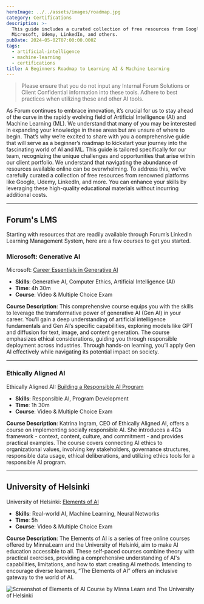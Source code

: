 ```yaml
---
heroImage: ../../assets/images/roadmap.jpg
category: Certifications
description: >-
  This guide includes a curated collection of free resources from Google,
  Microsoft, Udemy, LinkedIn, and others.
pubDate: 2024-05-02T07:00:00.000Z
tags:
  - artificial-intelligence
  - machine-learning
  - certifications
title: A Beginners Roadmap to Learning AI & Machine Learning
---
```


> Please ensure that you do not input any Internal Forum Solutions or Client Confidential information into these tools. Adhere to best practices when utilizing these and other AI tools.

As Forum continues to embrace innovation, it’s crucial for us to stay ahead of the curve in the
rapidly evolving field of Artificial Intelligence (AI) and Machine Learning (ML). We understand
that many of you may be interested in expanding your knowledge in these areas but are unsure of
where to begin. That’s why we’re excited to share with you a comprehensive guide that will serve
as a beginner’s roadmap to kickstart your journey into the fascinating world of AI and ML. This
guide is tailored specifically for our team, recognizing the unique challenges and opportunities
that arise within our client portfolio. We understand that navigating the abundance of resources
available online can be overwhelming. To address this, we’ve carefully curated a collection of
free resources from renowned platforms like Google, Udemy, LinkedIn, and more. You can enhance your skills by leveraging these high-quality educational materials without incurring additional costs.

***

## Forum's LMS

Starting with resources that are readily available through Forum’s LinkedIn Learning Management
System, here are a few courses to get you started.

### Microsoft: Generative AI

Microsoft: [Career Essentials in Generative AI](https://www.linkedin.com/learning/paths/career-essentials-in-generative-ai-by-microsoft-and-linkedin)

* **Skills**: Generative AI, Computer Ethics, Artificial Intelligence (AI)
* **Time**: 4h 30m
* **Course**: Video & Multiple Choice Exam

**Course Description**: This comprehensive course equips you with the skills to leverage the
transformative power of generative AI (Gen AI) in your career. You’ll gain a deep understanding
of artificial intelligence fundamentals and Gen AI’s specific capabilities, exploring models
like GPT and diffusion for text, image, and content generation. The course emphasizes ethical
considerations, guiding you through responsible deployment across industries. Through hands-on
learning, you’ll apply Gen AI effectively while navigating its potential impact on society.

***

### Ethically Aligned AI

Ethically Aligned AI: [Building a Responsible AI Program](https://www.linkedin.com/learning/building-a-responsible-ai-program-context-culture-content-and-commitment/actionable-steps-to-responsible-ai?u=144055924)

* **Skills**: Responsible AI, Program Development
* **Time**: 1h 30m
* **Course**: Video & Multiple Choice Exam

**Course Description**: Katrina Ingram, CEO of Ethically Aligned AI, offers a course on
implementing socially responsible AI. She introduces a 4Cs framework - context, content,
culture, and commitment - and provides practical examples. The course covers connecting
AI ethics to organizational values, involving key stakeholders, governance structures,
responsible data usage, ethical deliberations, and utilizing ethics tools for a responsible
AI program.

***

## University of Helsinki

University of Helsinki: [Elements of AI](https://www.elementsofai.com/)

* **Skills**: Real-world AI, Machine Learning, Neural Networks
* **Time**: 5h
* **Course**: Video & Multiple Choice Exam

**Course Description**: The Elements of AI is a series of free online courses offered by
MinnaLearn and the University of Helsinki, aim to make AI education accessible to all.
These self-paced courses combine theory with practical exercises, providing a comprehensive
understanding of AI's capabilities, limitations, and how to start creating AI methods.
Intending to encourage diverse learners, “The Elements of AI” offers an inclusive gateway
to the world of AI.

![Screenshot of Elements of AI Course by Minna Learn and The University of Helsinki](/src/assets/images/ElementsOfAI_UniversityOfHelsinki_TaishiWalden.png "Screenshot of Elements of AI Course by Minna Learn and The University of Helsinki")
